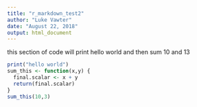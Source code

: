 ```yaml
---
title: "r_markdown_test2"
author: "Luke Vawter"
date: "August 22, 2018"
output: html_document
---
```


this section of code will print hello world and then sum 10 and 13
```r
print("hello world")
sum_this <- function(x,y) {
  final.scalar <- x + y
  return(final.scalar)
}
sum_this(10,3)
```

